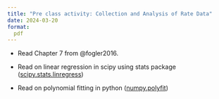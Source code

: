 ```yaml
---
title: "Pre class activity: Collection and Analysis of Rate Data"
date: 2024-03-20
format:
  pdf
---
```


- Read Chapter 7 from @fogler2016.

* Read on linear regression in scipy using stats package
  ([scipy.stats.linregress](https://docs.scipy.org/doc/scipy/reference/generated/scipy.stats.linregress.html))

* Read on polynomial fitting in python
  ([numpy.polyfit](https://numpy.org/doc/stable/reference/generated/numpy.polyfit.html))



